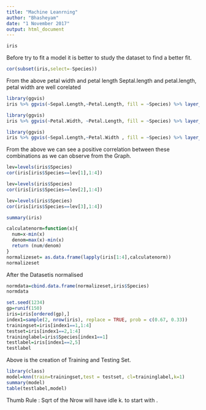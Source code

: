 ```yaml
---
title: "Machine Leanrning"
author: "Bhasheyam"
date: "1 November 2017"
output: html_document
---
```

```r

iris

```

Before try to fit a model it is better to study the dataset to find a better fit.

```r
cor(subset(iris,select=-Species))
```

From the above
petal width and petal length
Septal.length and petal.length, petal width are well corelated 

```r
library(ggvis)
iris %>% ggvis(~Sepal.Length,~Petal.Length, fill = ~Species) %>% layer_points()
```
```r
library(ggvis)
iris %>% ggvis(~Petal.Width, ~Petal.Length, fill = ~Species) %>% layer_points()
```
```r
library(ggvis)
iris %>% ggvis(~Sepal.Length,~Petal.Width , fill = ~Species) %>% layer_points()
```

From the above we can see a positive correlation between these combinations as we can observe from the Graph.


```r
lev=levels(iris$Species)
cor(iris[iris$Species==lev[1],1:4])
```
```r
lev=levels(iris$Species)
cor(iris[iris$Species==lev[2],1:4])
```
```r
lev=levels(iris$Species)
cor(iris[iris$Species==lev[3],1:4])
```
```r
summary(iris)
```
```r
calculatenorm=function(x){
  num=x-min(x)
  denom=max(x)-min(x)
  return (num/denom)
}
normalizeset= as.data.frame(lapply(iris[1:4],calculatenorm))
normalizeset
```

After the Datasetis normalised 
```r
normdata=cbind.data.frame(normalizeset,iris$Species)
normdata
```
```r
set.seed(1234)
gp=runif(150)
iris=iris[ordered(gp),]
index1=sample(2, nrow(iris), replace = TRUE, prob = c(0.67, 0.33))
trainingset=iris[index1==1,1:4]
testset=iris[index1==2,1:4]
traininglabel=iris$Species[index1==1]
testlabel=iris[index1==2,5]
testlabel
```


Above is the creation of Training and Testing Set.
```r
library(class)
model=knn(train=trainingset,test = testset, cl=traininglabel,k=1)
summary(model)
table(testlabel,model)
```

Thumb Rule : Sqrt of the Nrow will have idle k. to start with .




